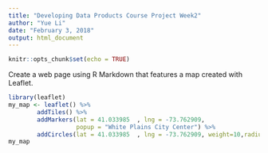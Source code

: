 ```yaml
---
title: "Developing Data Products Course Project Week2"
author: "Yue Li"
date: "February 3, 2018"
output: html_document
---
```


```r
knitr::opts_chunk$set(echo = TRUE)
```

Create a web page using R Markdown that features a map created with Leaflet.  

```r
library(leaflet)
my_map <- leaflet() %>%
        addTiles() %>%
        addMarkers(lat = 41.033985	, lng = -73.762909,
                   popup = "White Plains City Center") %>%
        addCircles(lat = 41.033985	, lng = -73.762909, weight=10,radius=150)
my_map
```
